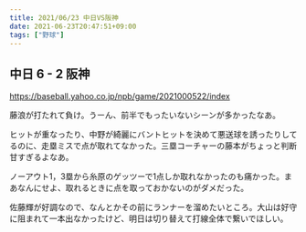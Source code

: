```yaml
---
title: 2021/06/23 中日VS阪神
date: 2021-06-23T20:47:51+09:00
tags: ["野球"]
---
```


## 中日 6 - 2 阪神

https://baseball.yahoo.co.jp/npb/game/2021000522/index

藤浪が打たれて負け。うーん、前半でもったいないシーンが多かったなあ。

ヒットが重なったり、中野が綺麗にバントヒットを決めて悪送球を誘ったりしてるのに、走塁ミスで点が取れてなかった。三塁コーチャーの藤本がちょっと判断甘すぎるよなあ。

ノーアウト1，3塁から糸原のゲッツーで1点しか取れなかったのも痛かった。まあなんにせよ、取れるときに点を取っておかないのがダメだった。

佐藤輝が好調なので、なんとかその前にランナーを溜めたいところ。大山は好守に阻まれて一本出なかったけど、明日は切り替えて打線全体で繋いでほしい。
